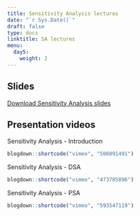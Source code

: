 ---
title: Sensitivity Analysis lectures
date: "`r Sys.Date()`"
draft: false
type: docs
linktitle: SA lectures
menu:
  day5:
    weight: 2
---

## Slides

[Download Sensitivity Analysis slides](../../../Course_Modularization/Sensitivity analysis/slides/SensitivityAnalysisSlides.pptx)

## Presentation videos

Sensitivity Analysis - Introduction

```{r, echo=F}
blogdown::shortcode("vimeo", "506091491")
```

Sensitivity Analysis - DSA

```{r, echo=F}
blogdown::shortcode("vimeo", "473705896")
```

Sensitivity Analysis - PSA

```{r, echo=F}
blogdown::shortcode("vimeo", "593547119")
```
